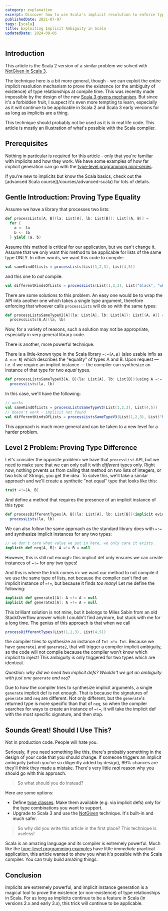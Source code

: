 ```yaml
---
category: explanation
excerpt: Discover how to use Scala's implicit resolution to enforce type relationships at compile time
publishedDate: 2021-07-07
tags: [scala]
title: Exploiting Implicit Ambiguity in Scala
updatedDate: 2024-09-06
---
```



## Introduction

This article is the Scala 2 version of a similar problem we solved with [NotGiven in Scala 3](/articles/scala-3-anti-givens).

The technique here is a bit more general, though - we can exploit the entire implicit resolution mechanism to prove the existence (or the ambiguity of existence) of type relationships at compile time. This was recently made impossible by the design of the new [Scala 3 givens mechanism](/articles/scala-3-givens-vs-implicits). But since it's a forbidden fruit, I suspect it's even more tempting to learn, especially as it will continue to be applicable in Scala 2 and Scala 3 early versions for as long as implicits are a thing.

<WarningAdmonition>
    This technique should probably not be used as it is in real life code. This article is mostly an illustration of what's possible with the Scala compiler.
</WarningAdmonition>

## Prerequisites

Nothing in particular is required for this article - only that you're familiar with implicits and how they work. We have some examples of how far implicit generation can go with the [type-level programming mini-series](/articles/type-level-programming-in-scala-part-1-numbers-and-comparisons).

<TipAdmonition>
    If you're new to implicits but know the Scala basics, check out the [advanced Scala course](/courses/advanced-scala) for lots of details.
</TipAdmonition>

## Gentle Introduction: Proving Type Equality

Assume we have a library that processes two lists:

```scala
def processLists[A, B](la: List[A], lb: List[B]): List[(A, B)] =
  for {
    a <- la
    b <- lb
  } yield (a, b)
```

Assume this method is critical for our application, but we can't change it. Assume that we only want this method to be applicable for lists of the same type ONLY. In other words, we want this code to compile:

```scala
val sameKindOfLists = processLists(List(1,2,3), List(4,5))
```

and this one to _not_ compile:

```scala
val differentKindsOfLists = processLists(List(1,2,3), List("black", "white"))
```

There are some solutions to this problem. An easy one would be to wrap the API into another one which takes a single type argument, therefore enforcing that whoever calls `processLists` will do so with the same types:

```scala
def processListsSameTypeV2[A](la: List[A], lb: List[A]): List[(A, A)] =
  processLists[A,A](la, lb)
```

Now, for a variety of reasons, such a solution may not be appropriate, especially in very general library code.

There is another, more powerful technique.

There is a little-known type in the Scala library `=:=[A,B]` (also usable infix as `A =:= B`) which describes the "equality" of types A and B. Upon request &mdash; i.e. if we require an implicit instance &mdash; the compiler can synthesize an instance of that type for two _equal_ types.

```scala
def processListsSameTypeV3[A, B](la: List[A], lb: List[B])(using A =:= B): List[(A, B)] =
  processLists(la, lb)
```

In this case, we'll have the following:

```scala
// works
val sameKindOfLists = processListsSameTypeV3(List(1,2,3), List(4,5))
// doesn't work - implicit not found
val differentKindsOfLists = processListsSameTypeV3(List(1,2,3), List("black", "white"))
```

This approach is much more general and can be taken to a new level for a harder problem.

## Level 2 Problem: Proving Type Difference

Let's consider the opposite problem: we have that `processList` API, but we need to make sure that we can only call it with _different_ types only. Right now, nothing prvents us from calling that method on two lists of integers, or two lists of Strings, you get the idea. To solve this, we'll take a similar approach and we'll create a synthetic "not equal" type that looks like this:

```scala
trait =!=[A, B]
```

And define a method that requires the presence of an implicit instance of this type:

```scala
def processDifferentTypes[A, B](la: List[A], lb: List[B])(implicit evidence: A =!= B): List[(A, B)] =
  processLists(la, lb)
```

We can also follow the same approach as the standard library does with `=:=` and synthesize implicit instances for any two types:

```scala
// we don't care what value we put in here, we only care it exists.
implicit def neq[A, B]: A =!= B = null
```

However, this is still not enough: this implicit def only ensures we can create instances of `=!=` for _any_ two types!

And this is where the trick comes in: we want our method to not compile if we use the same type of lists, not because the compiler can't find an implicit instance of `=!=`, but because it finds _too many_! Let me define the following:

```scala
implicit def generate1[A]: A =!= A = null
implicit def generate2[A]: A =!= A = null
```

This brilliant solution is not mine, but it belongs to Miles Sabin from an old StackOverflow answer which I couldn't find anymore, but stuck with me for a long time. The genius of this approach is that when we call

```scala
processDifferentTypes(List(1,2,3), List(4,5))
```

the compiler tries to synthesize an instance of `Int =!= Int`. Because we have `generate1` and `generate2`, that will trigger a compiler implicit ambiguity, so the code will not compile because the compiler won't know which implicit to inject! This ambiguity is only triggered for two types which are identical.

_Question: why did we need two implicit defs? Wouldn't we get an ambiguity with just one `generate` and `neq`?_

Due to how the compiler tries to synthesize implicit arguments, a single `generate` implicit def is not enough. That is because the signatures of `generate` and `neq` are different. Not only different, but the `generate`'s returned type is more specific than that of `neq`, so when the compiler searches for ways to create an instance of `=!=`, it will take the implicit def with the most specific signature, and then stop.

## Sounds Great! Should I Use This?

Not in production code. People will hate you.

Seriously, if you need something like this, there's probably something in the design of your code that you should change. If someone triggers an implicit ambiguity (which you've so diligently added by design), 99% chances are they'll think they made a mistake. There's very little _real_ reason why you should go with this approach.

> So what should you do instead?

Here are some options:

- Define [type classes](/articles/why-are-scala-type-classes-useful). Make them available (e.g. via implicit defs) only for the type combinations you want to support.
- Upgrade to Scala 3 and use the [NotGiven](/articles/scala-3-anti-givens) technique. It's built-in and much safer.

> So why did you write this article in the first place? This technique is useless!

Scala is an amazing language and its compiler is extremely powerful. Much like the [type-level programming examples](/articles/type-level-programming-in-scala-part-1-numbers-and-comparisons) have little _immediate_ practical application, this article wanted to show you what it's possible with the Scala compiler. You can truly build amazing things.

## Conclusion

Implicits are extremely powerful, and implicit instance generation is a magical tool to prove the existence (or non-existence) of type relationships in Scala. For as long as implicits continue to be a feature in Scala (in versions 2.x and early 3.x), this trick will continue to be applicable.

